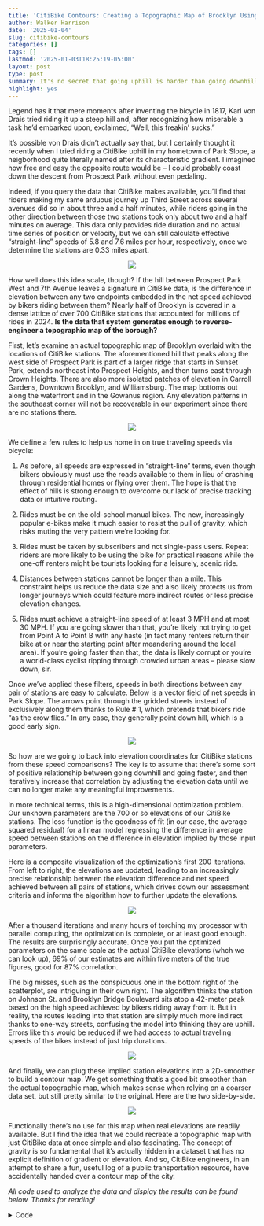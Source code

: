 ```yaml
---
title: 'CitiBike Contours: Creating a Topographic Map of Brooklyn Using Biker Speed Data'
author: Walker Harrison
date: '2025-01-04'
slug: citibike-contours
categories: []
tags: []
lastmod: '2025-01-03T18:25:19-05:00'
layout: post
type: post
summary: It's no secret that going uphill is harder than going downhill. Can we apply that concept to public CitiBike rider data to estimate Brooklyn's peaks and valleys?
highlight: yes
---
```


Legend has it that mere moments after inventing the bicycle in 1817, Karl von Drais tried riding it up a steep hill and, after recognizing how miserable a task he'd embarked upon, exclaimed, "Well, this freakin' sucks."

It's possible von Drais didn't actually say that, but I certainly thought it recently when I tried riding a CitiBike uphill in my hometown of Park Slope, a neigborhood quite literally named after its characteristic gradient. I imagined how free and easy the opposite route would be -- I could probably coast down the descent from Prospect Park without even pedaling. 

Indeed, if you query the data that CitiBike makes available, you'll find that riders making my same arduous journey up Third Street across several avenues did so in about three and a half minutes, while riders going in the other direction between those two stations took only about two and a half minutes on average. This data only provides ride duration and no actual time series of position or velocity, but we can still calculate effective "straight-line" speeds of 5.8 and 7.6 miles per hour, respectively, once we determine the stations are 0.33 miles apart.

<figure>
<center><img src="/img/z1_cropped.png"/></center>
</figure>

How well does this idea scale, though? If the hill between Prospect Park West and 7th Avenue leaves a signature in CitiBike data, is the difference in elevation between any two endpoints embedded in the net speed achieved by bikers riding between them? Nearly half of Brooklyn is covered in a dense lattice of over 700 CitiBike stations that accounted for millions of rides in 2024. **Is the data that system generates enough to reverse-engineer a topographic map of the borough?**

First, let's examine an actual topographic map of Brooklyn overlaid with the locations of CitiBike stations. The aforementioned hill that peaks along the west side of Prospect Park is part of a larger ridge that starts in Sunset Park, extends northeast into Prospect Heights, and then turns east through Crown Heights. There are also more isolated patches of elevation in Carroll Gardens, Downtown Brooklyn, and Williamsburg. The map bottoms out along the waterfront and in the Gowanus region. Any elevation patterns in the southeast corner will not be recoverable in our experiment since there are no stations there.

<figure>
<center><img src="/img/m1_pts_cropped.png"/></center>
</figure>

We define a few rules to help us home in on true traveling speeds via bicycle:

1) As before, all speeds are expressed in "straight-line" terms, even though bikers obviously must use the roads available to them in lieu of crashing through residential homes or flying over them. The hope is that the effect of hills is strong enough to overcome our lack of precise tracking data or intuitive routing.

2) Rides must be on the old-school manual bikes. The new, increasingly popular e-bikes make it much easier to resist the pull of gravity, which risks muting the very pattern we're looking for.

3) Rides must be taken by subscribers and not single-pass users. Repeat riders are more likely to be using the bike for practical reasons while the one-off renters might be tourists looking for a leisurely, scenic ride. 

4) Distances between stations cannot be longer than a mile. This constraint helps us reduce the data size and also likely protects us from longer journeys which could feature more indirect routes or less precise elevation changes.

5) Rides must achieve a straight-line speed of at least 3 MPH and at most 30 MPH. If you are going slower than that, you're likely not trying to get from Point A to Point B with any haste (in fact many renters return their bike at or near the starting point after meandering around the local area). If you're going faster than that, the data is likely corrupt or you're a world-class cyclist ripping through crowded urban areas -- please slow down, sir. 

Once we've applied these filters, speeds in both directions between any pair of stations are easy to calculate. Below is a vector field of net speeds in Park Slope. The arrows point through the gridded streets instead of exclusively along them thanks to Rule # 1, which pretends that bikers ride "as the crow flies." In any case, they generally point down hill, which is a good early sign.

<figure>
<center><img src="/img/mps_cropped.png"/></center>
</figure>

So how are we going to back into elevation coordinates for CitiBike stations from these speed comparisons? The key is to assume that there's some sort of positive relationship between going downhill and going faster, and then iteratively increase that correlation by adjusting the elevation data until we can no longer make any meaningful improvements. 

In more technical terms, this is a high-dimensional optimization problem. Our unknown parameters are the 700 or so elevations of our CitiBike stations. The loss function is the goodness of fit (in our case, the average squared residual) for a linear model regressing the difference in average speed between stations on the difference in elevation implied by those input parameters. 

Here is a composite visualization of the optimization's first 200 iterations. From left to right, the elevations are updated, leading to an increasingly precise relationship between the elevation difference and net speed achieved between all pairs of stations, which drives down our assessment criteria and informs the algorithm how to further update the elevations.

<figure>
<center><img src="/img/combo2.gif"/></center>
</figure>

After a thousand iterations and many hours of torching my processor with parallel computing, the optimization is complete, or at least good enough. The results are surprisingly accurate. Once you put the optimized parameters on the same scale as the actual CitiBike elevations (whch we can look up), 69% of our estimates are within five meters of the true figures, good for 87% correlation. 

The big misses, such as the conspicuous one in the bottom right of the scatterplot, are intriguing in their own right. The algorithm thinks the station on Johnson St. and Brooklyn Bridge Boulevard sits atop a 42-meter peak based on the high speed achieved by bikers riding away from it. But in reality, the routes leading into that station are simply much more indirect thanks to one-way streets, confusing the model into thinking they are uphill. Errors like this would be reduced if we had access to actual traveling speeds of the bikes instead of just trip durations.

<figure>
<center><img src="/img/c1.png"/></center>
</figure>


And finally, we can plug these implied station elevations into a 2D-smoother to build a contour map. We get something that's a good bit smoother than the actual topographic map, which makes sense when relying on a coarser data set, but still pretty similar to the original. Here are the two side-by-side.

<figure>
<center><img src="/img/comp_wide_cropped.png"/></center>
</figure>


Functionally there's no use for this map when real elevations are readily available. But I find the idea that we could recreate a topographic map with just CitiBike data at once simple and also fascinating. The concept of gravity is so fundamental that it's actually hidden in a dataset that has no explicit definition of gradient or elevation. And so, CitiBike engineers, in an attempt to share a fun, useful log of a public transportation resource, have accidentally handed over a contour map of the city.

*All code used to analyze the data and display the results can be found below. Thanks for reading!*

<details>
<summary>Code</summary>
```r

########## setup ##########

library(tidyverse)
library(data.table)
library(glue)
library(ggmap)
library(sf)
library(httr)
library(mgcv)
library(optimParallel)
library(gridExtra)
library(gganimate)
library(magick)

# ways to make dplyr stfu
options(dplyr.summarise.inform = FALSE)
inner_join <- function(...) dplyr::inner_join(relationship = "many-to-many", ...)

# necessary when downloading files from internet
temp_file_path <- tempfile(fileext = ".zip")
temp_dir <- tempdir()

# api keys
google_elevation_key <- "xXxXxXxXxXxX"
register_stadiamaps(key = "yYyYyYyYyYyY")

cl <- makeCluster(detectCores())     # set the number of processor cores
setDefaultCluster(cl = cl) # set 'cl' as default cluster

# update and save this list throughout script
# only use for stuff that takes a long time or might not be accessible later (url or APIs)
# imagine needing to run it in 5 minutes without the internet

important_stuff <- list()
if(file.exists("important_stuff.Rdata")) load("important_stuff.Rdata")
list2env(important_stuff, globalenv())

########## retrieve data from online ##########

# brooklyn coordinates
left <- -74.05
bottom <- 40.63
right <- -73.9
top <- 40.74

# zoomed brooklyn coordinates
leftz <- -73.99
bottomz <- 40.66
rightz <- -73.97
topz <- 40.675

if(!exists("maps")){
  
  map_bk <- get_map(c(left = left,
                      bottom = bottom,
                      right = right,
                      top = top),
                    source = "stadia",
                    maptype = "stamen_toner_lite")
  
  map_bk_zoom <- get_map(c(left = leftz,
                           bottom = bottomz,
                           right = rightz,
                           top = topz),
                         source = "stadia",
                         maptype = "stamen_toner_lite")
  
  maps <- list(map_bk = map_bk, map_bk_zoom = map_bk_zoom)
  
  
  important_stuff$maps <- maps
}


if(!exists("brooklyn")){
  
  # read in borough shape files from govt site
  
  boro_url <- "https://data.cityofnewyork.us/api/geospatial/tqmj-j8zm?method=export&format=Shapefile"
  download.file(boro_url, destfile = temp_file_path, mode = "wb")
  unzip(temp_file_path, exdir = temp_dir)
  
  boros <- read_sf(temp_dir)
  brooklyn <- boros %>% filter(boro_name == "Brooklyn")
  
  important_stuff$brooklyn <- brooklyn
}


if(!exists("trips_raw_classic")){
  
  # create urls, accounting for crappy naming convention
  months <- str_pad(1:11, width = 2, pad = "0")
  extra <- rep("", length(months))
  extra[1:4] <- ".csv"
  urls <- glue("https://s3.amazonaws.com/tripdata/2024{months}-citibike-tripdata{extra}.zip")
  
  # must unzip file of CSVs for every url
  trips_raw <- map(urls, ~{
    
    download.file(.x, destfile = temp_file_path, mode = "wb")
    unzip(temp_file_path, exdir = temp_dir)
    
    csvs <- list.files(temp_dir, recursive = TRUE, full.names = TRUE) %>% keep(~str_detect(.x, "csv")) 
    d <- csvs %>% map(fread) %>% bind_rows()
    
    file.remove(csvs)
    gc()
    
    d
    
  }) %>%
    bind_rows()
  
  # only care about manual member rides, ditch rest for memory purposes
  trips_raw_classic <- trips_raw %>% filter(rideable_type == "classic_bike", member_casual == "member")
  rm(trips_raw)
  gc()
  
  important_stuff$trips_raw_classic <- trips_raw_classic
}

########## summarize trip data ##########

stations <- trips_raw_classic %>%
  group_by(station_id = start_station_id, station_name = start_station_name) %>%
  summarize(
    # slight variation in coordinates within station
    lng = mean(start_lng),
    lat = mean(start_lat)
  ) %>%
  ungroup()

# convert stations to sf object
stations_sf <- stations %>%
  select(lat, lng) %>%
  st_as_sf(coords = c("lng", "lat"),
           crs = st_crs(brooklyn)
  )

# find which stations intersect w brooklyn shape file
ix_idx <- unlist(st_intersects(brooklyn, stations_sf))
stations_bk <- stations %>% slice(ix_idx) 
stations_bk_sf <- stations_sf %>% slice(ix_idx)

# calculate distances between each and convert to miles
dist_matrix <- geosphere::distm(stations_bk %>% select(lat, lng), fun = geosphere::distHaversine)

station_pairs <- stations_bk %>%
  set_names(paste0("start_", names(.))) %>%
  crossing(stations_bk %>% set_names(paste0("end_", names(.)))) %>%
  mutate(distance = 3.28084*as.numeric(matrix(dist_matrix, ncol = 1))/5280)

# filter for reasonably fast trips of less than a mile
trips <- trips_raw_classic %>%
  mutate(duration = as.numeric(ended_at - started_at)) %>%
  inner_join(station_pairs, by = c('start_station_name', 'start_station_id', 'end_station_name', 'end_station_id')) %>%
  mutate(speed = distance/(duration/3600)) %>%
  filter(speed >= 3, speed <= 30, distance < 1)

trips_by_station <- trips %>% 
  group_by(start_station_id, start_station_name, end_station_id, end_station_name, distance) %>%
  summarize(n = n(), mean_speed = mean(speed)
  ) %>%
  ungroup()

# bilateral vereion of routes dataframe include both possible directions
trips_by_station_bd <- trips_by_station %>%
  inner_join(trips_by_station, 
             by = c('start_station_id' = 'end_station_id',
                    'start_station_name' = 'end_station_name',
                    'end_station_id' = 'start_station_id',
                    'end_station_name' = 'start_station_name',
                    'distance'),
             suffix = c('_fromA', '_fromB')
  ) %>%
  rename(station_id_A = start_station_id,
         station_name_A = start_station_name,
         station_id_B = end_station_id,
         station_name_B = end_station_name) %>%
  # de-dupe rows by only taking the fast direction
  mutate(speed_diff = mean_speed_fromA - mean_speed_fromB,
         n_h = 2*n_fromA*n_fromB/(n_fromA + n_fromB)) %>%
  filter(speed_diff > 0)


# only need to consider stations that are actually used
stations_n <- trips_by_station_bd %>%
  group_by(station_id = station_id_A,
           station_name = station_name_A) %>%
  summarize(n_h_A = sum(n_h)) %>%
  full_join(
    trips_by_station_bd %>%
      group_by(station_id = station_id_B,
               station_name = station_name_B) %>%
      summarize(n_h_B = sum(n_h)),
    by = c("station_id", "station_name")) %>%
  transmute(station_id, station_name, n_h_station = coalesce(n_h_A, 0) + coalesce(n_h_B, 0))

stations_bk_used <- stations_bk %>%
  inner_join(stations_n, by = c("station_id", "station_name")) %>%
  mutate(station_idx = row_number())

# some better naming conventions
trips_by_station_bd <- trips_by_station_bd %>%
  inner_join(stations_bk_used, by = c('station_id_A' = 'station_id', 'station_name_A' = 'station_name')) %>%
  inner_join(stations_bk_used, by = c('station_id_B' = 'station_id', 'station_name_B' = 'station_name'), 
             suffix = c("_A", "_B"))

########## add real elevation data ##########

if(!exists("brooklyn_grid")){
  
  # 10k point grid for finding actual elevations
  brooklyn_grid_box <- expand.grid(
    lng = seq(left, right, length.out = 100),
    lat = seq(bottom, top, length.out = 100)
  )
  
  # chunk into 200 since google API has limits per request
  brooklyn_grid <- brooklyn_grid_box %>%
    st_as_sf(coords = c("lng", "lat"),
             crs = st_crs(brooklyn)
    ) %>%
    st_intersects(brooklyn, .) %>%
    unlist() %>%
    slice(brooklyn_grid_box, .) %>%
    mutate(google_group = ceiling(row_number()/200))
  
  elev_reqs_bk <- brooklyn_grid %>%
    group_split(google_group) %>%
    map(~{
      
      print(.x$google_group[1])
      Sys.sleep(3)
      
      locations <- .x %>%
        mutate(location = paste0(lat, ",", lng)) %>%
        pull(location) %>%
        paste0(collapse = "|")
      
      elev_req <- GET(
        url = "https://maps.googleapis.com/maps/api/elevation/json",
        query = list(
          locations = locations,
          key = google_elevation_key
        )
      )
      
    })
  
  
  brooklyn_grid$elev <- elev_reqs_bk %>%
    map(~map_dbl(content(.x)$results, ~.x$elevation)) %>%
    unlist()
  
  important_stuff$brooklyn_grid <- brooklyn_grid
}

if(!exists("brooklyn_grid2")){
  
  # wildly overfit surface to create smoothed topographic map
  contour_real <- bam(elev ~ s(lng, lat, k = 500), data = brooklyn_grid, cluster = cl)
  
  # 1m point grid for smooth contours along brooklyn border/water
  brooklyn_grid2_box <- expand.grid(
    lng = seq(left, right, length.out = 1000),
    lat = seq(bottom, top, length.out = 1000)
  )
  
  brooklyn_grid2 <- brooklyn_grid2_box %>%
    st_as_sf(coords = c("lng", "lat"),
             crs = st_crs(brooklyn)
    ) %>%
    st_intersects(brooklyn, .) %>%
    unlist() %>%
    slice(brooklyn_grid2_box, .) 
  
  brooklyn_grid2$pred_real <- predict(contour_real, newdata = brooklyn_grid2, cluster = cl)
  
  important_stuff$brooklyn_grid2 <- brooklyn_grid2
  
}

m1 <- ggmap(maps$map_bk) +
  geom_contour_filled(data = brooklyn_grid2,
                      aes(lng, lat, z = pred_real),
                      alpha = 0.8) +
  labs(fill = "elevation (m)") +
  theme_bw() +
  theme(axis.title = element_blank(),
        axis.text = element_blank(),
        axis.ticks = element_blank()) +
  theme(legend.title=element_text(size = 18),
        legend.text=element_text(size = 14))

m1_pts <- m1 +
  geom_point(data = stations_bk_used,
             aes(lng, lat),
             alpha = 0.5)

if(!exists("sbue")){
  
  # chunk into 200 since google API has limits per request
  sbue <- stations_bk_used %>% mutate(google_group = ceiling(row_number()/200))
  
  # getting actual elevations for the stations
  elev_reqs_citi <- sbue %>%
    group_split(google_group) %>%
    map(~{
      
      print(.x$google_group[1])
      Sys.sleep(3)
      
      locations <- .x %>%
        mutate(location = paste0(lat, ",", lng)) %>%
        pull(location) %>%
        paste0(collapse = "|")
      
      elev_req <- GET(
        url = "https://maps.googleapis.com/maps/api/elevation/json",
        query = list(
          locations = locations,
          key = google_elevation_key
        )
      )
      
    })
  
  
  sbue$elev <- elev_reqs_citi %>%
    map(~map_dbl(content(.x)$results, ~.x$elevation)) %>%
    unlist()
  
  important_stuff$sbue <- sbue
}

# contour based on actual elevations will give us sense of best possible map
contour_citi_actual <- gam(elev ~ s(lng, lat), data = sbue)

brooklyn_grid2 <- brooklyn_grid2 %>%
  mutate(pred_citi_actual = predict(contour_citi_actual, newdata = .))

m2 <- ggmap(maps$map_bk) +
  geom_contour_filled(data = brooklyn_grid2,
                      aes(lng, lat, z = pred_citi_actual),
                      alpha = 0.8)

########## optimization ##########

if(!exists("sbue2") | !exists("interm_vals")){
  
  sbue2 <- sbue %>% mutate(z = NA)
  
  clusterEvalQ(cl, library("tidyverse"))
  clusterExport(cl, c('sbue2', 'trips_by_station_bd'))
  
  # initiate with random values
  set.seed(1)
  x <- rnorm(nrow(sbue2) - 1)
  
  interm_vals_text <- capture.output(find_elev <- optimParallel(x, fn = function(x){
    
    # exponentiating to make elevation above ground (0)
    sbue2$z <- exp(c(x, 0))
    
    # look up height diff between pairs of stations
    tt <- trips_by_station_bd %>% 
      mutate(zdiff = sbue2$z[station_idx_A] - sbue2$z[station_idx_B])
    
    s <- tryCatch({
      
      # fit a linear model regressing log of speed diff on height diff
      # constrain positive so that elevations aren't flipped
      mod <- nls(I(log(speed_diff)) ~ b0 + exp(b1)*zdiff,
                 data = tt,
                 weights = tt$n_h,
                 start = list(b0 = -1, b1 = 0))
      
      weighted.mean(residuals(mod)^2, mod$weights)
      
    },
    
    # if nls fails, return ridiculously high value to steer optimizer away
    error = function(cond) {
      return(1e10)
    })
    
    return(s)
    
  }, control = list(trace = 6, maxit = 1e1), method = "L-BFGS-B", lower = rep(-10, length(x)), upper = rep(7, length(x)))
  )
  
  # parse text for intermediate values
  interm_vals <- interm_vals_text %>%
    map(~str_extract(.x, "(?<=X =  ).+")) %>%
    keep(~!is.na(.x)) %>%
    map(~as.numeric(unlist(str_split(str_trim(.x), " ")))) %>%
    do.call(rbind, .)
  
  # final parameter
  sbue2$z <- exp(c(find_elev$par, 0))
  
  important_stuff$sbue2 <- sbue2
  important_stuff$interm_vals <- interm_vals
}

# put estimate on correct scale
sbue2 <- sbue2 %>%
  mutate(elev_est = predict(lm(elev ~ z, data = .)))

# compare estimates with actual elevations
c1 <- sbue2 %>%
  # summarize(cor(z, elev),
  #           mean(abs(elev_est - elev) < 5))
  ggplot(aes(elev_est, elev)) +
  geom_point() +
  geom_smooth(se = F) +
  geom_abline(col = "red", linetype = "dashed", linewidth = 2) +
  labs(x = "estimated elevation",
       y = "true elevation") +
  scale_x_continuous(breaks = c(0, 20, 40)) +
  scale_y_continuous(breaks = c(0, 20, 40)) +
  theme_bw() +
  theme(axis.title=element_text(size = 18),
        axis.text=element_text(size = 14))

# build final contour map using our estimates
contour_citi_est <- gam(elev_est ~ s(lng, lat), data = sbue2)

brooklyn_grid2 <- brooklyn_grid2 %>%
  mutate(pred_citi_est = predict(contour_citi_est, newdata = .))

# put predictions on same scale (preserve min, median, max of real pred)
brooklyn_grid2 <- brooklyn_grid2 %>%
  mutate(pred_citi_est2 = pred_citi_est - median(pred_citi_est)) %>%
  mutate(pred_citi_est2 = ifelse(pred_citi_est2 > 0, pred_citi_est2/max(pred_citi_est2), pred_citi_est2/abs(min(pred_citi_est2)))) %>%
  mutate(pred_citi_est2 = ifelse(pred_citi_est2 > 0, pred_citi_est2*(max(pred_real) - median(pred_real)), pred_citi_est2*(median(pred_real) - min(pred_real)))) %>%
  mutate(pred_citi_est2 = pred_citi_est2 + median(pred_real))

# comparison of real topographic map vs. our one from our estimates
b2l <- bind_rows(
  brooklyn_grid2 %>% transmute(lat, lng, type = "Actual", z = pred_real),
  brooklyn_grid2 %>% transmute(lat, lng, type = "CitiBike estimate", z = pred_citi_est2)
)

comp_wide <- ggmap(maps$map_bk) +
  geom_contour_filled(data = b2l,
                      aes(lng, lat, z = z),
                      alpha = 0.8) +
  facet_wrap(~type, nrow = 1) + labs(fill = "elevation (m)")  +
  theme_bw() +
  theme(axis.title = element_blank(),
        axis.text = element_blank(),
        axis.ticks = element_blank()) +
  theme(legend.title=element_text(size = 18),
        legend.text=element_text(size = 14),
        strip.text = element_text(size = 18))


comp_long <- ggmap(maps$map_bk) +
  geom_contour_filled(data = b2l,
                      aes(lng, lat, z = z),
                      alpha = 0.8) +
  facet_wrap(~type, nrow = 2) + labs(fill = "elevation (m)")  +
  theme_bw() +
  theme(axis.title = element_blank(),
        axis.text = element_blank(),
        axis.ticks = element_blank()) +
  theme(legend.title=element_text(size = 18),
        legend.text=element_text(size = 14),
        strip.text = element_text(size = 18))

########## animations ##########

gif_files <- c("anim_bg.gif", "anim_tt.gif", "anim_loss.gif")
# eventually progress is minimal
stop <- 200

if(sum(map_lgl(gif_files, file.exists)) < 3){
  
  tts <- coefs <- bgs <- loss <- list()
  
  for(i in 1:stop){
    
    # plug intermediate values through optim process
    
    x <- interm_vals[i, ]
    
    sbue_temp <- sbue2
    brooklyn_grid_temp <- brooklyn_grid
    
    sbue_temp$z <- exp(c(x, 0))
    
    tt <- trips_by_station_bd %>% mutate(zdiff = sbue_temp$z[station_idx_A] - sbue_temp$z[station_idx_B])
    
    
    mod <- nls(I(log(speed_diff)) ~ b0 + exp(b1)*zdiff,
               data = tt,
               weights = tt$n_h,
               start = list(b0 = -1, b1 = 0))
    
    contour_citi_est_temp <- gam(z ~ s(lng, lat), data = sbue_temp)
    
    brooklyn_grid_temp <- brooklyn_grid_temp %>%
      mutate(pred_citi_actual = predict(contour_citi_est_temp, newdata = .))
    
    # extract implied trips, contour map, coefficients, and loss
    bgs[[i]] <- brooklyn_grid_temp %>% mutate(iter = i)
    tts[[i]] <- tt %>% mutate(iter = i)
    coefs[[i]] <- c(coef(mod), "iter" = i)
    loss[[i]] <- c('resid' = weighted.mean(residuals(mod)^2, mod$weights), "iter" = i)
    
  }
  
  bgs_df <- bind_rows(bgs)
  tts_df <- bind_rows(tts)
  coefs_df <- bind_rows(coefs) %>% mutate(iter = as.integer(iter))
  
  # loss data needs progressive rows to show tail
  loss_df <- bind_rows(loss) %>% mutate(iter = as.integer(iter)) %>%
    arrange(desc(iter)) %>%
    slice(rep(1:nrow(.), 1:nrow(.))) %>%
    arrange(iter) %>%
    group_by(iter) %>%
    mutate(iter0 = stop - row_number() + 1) %>%
    {
      bind_rows(
        filter(., iter0 >= 2),
        filter(., iter0 == 2) %>% mutate(iter0 = 1)
      )
    }
  
  # create animations of contours, scatter plots, and loss function by iteration
  
  theme_bw2 <- theme_bw() +
    theme(axis.title = element_text(size = 25),
          plot.title = element_text(size = 30)) +
    theme(plot.margin = margin(5.5, 25.5, 5.5, 5.5, unit = "pt"))
  
  anim_bg <- {
    bgs_df %>%
      group_by(iter) %>%
      # need to normalize colors by frame
      mutate(pred_citi_actual = (pred_citi_actual - mean(pred_citi_actual))/sd(pred_citi_actual)) %>%
      ungroup() %>%
      ggplot(aes(lng, lat, z = pred_citi_actual)) +
      geom_contour_filled() +
      labs(title = 'Iteration {frame_time}',
           x = 'longitude',
           y = 'latitude') +
      theme_bw2 +
      transition_time(iter)
  } %>%
    animate(nframes = stop, height = 400, width = 400)  
  
  anim_tt <- {
    tts_df %>%
      ggplot(aes(zdiff, log(speed_diff), size = n_h)) +
      geom_point(alpha = 0.1) +
      geom_abline(aes(intercept = b0, slope = exp(b1)),
                  data = coefs_df,
                  col = "red") +
      labs(title = 'Iteration {frame_time}',
           x = "elevation difference", 
           y = "net speed") +
      theme_bw2 +
      transition_time(iter) +
      view_follow()
  } %>%
    animate(nframes = stop, height = 400, width = 400)
  
  anim_loss <- {
    loss_df %>%
      ggplot(aes(iter, resid)) +
      geom_line(col = "blue", linewidth = 2) +
      labs(title = 'Iteration {frame_time}',
           x = "iteration", 
           y = "error") +
      theme_bw2 +
      theme(plot.margin = margin(5.5, 25.5, 5.5, 5.5, unit = "pt")) +
      transition_time(iter0)
  } %>%
    animate(nframes = stop, height = 400, width = 400)
  
  anim_save(gif_files[1], anim_bg)
  anim_save(gif_files[2], anim_tt)
  anim_save(gif_files[3], anim_loss)
  
}

combo_file <- "combo.gif"

if(!file.exists(combo_file)){
  # combine gifs into triptych 
  anim_bg <- image_read(gif_files[1])
  anim_tt <- image_read(gif_files[2])
  anim_loss <- image_read(gif_files[3])
  
  combo_gif <- image_append(c(anim_bg[1], anim_tt[1], anim_loss[1]))
  
  for(i in 2:stop){
    combined <- image_append(c(anim_bg[i], anim_tt[i], anim_loss[i]))
    combo_gif <- c(combo_gif, combined)
  }
  
  anim_save(combo_file, combo_gif)
}

combo_gif <- image_read(combo_file)


########## extra graphs ##########

# two end points for park slope example
s1 <- "3865.05"
s2 <- "3905.15"

t <- trips_by_station %>%
  filter((start_station_id == s1 & end_station_id == s2) |
           (end_station_id == s1 & start_station_id == s2)
  ) %>%
  inner_join(trips_by_station, 
             by = c('start_station_id' = 'end_station_id',
                    'end_station_id' = 'start_station_id',
                    'distance'),
             suffix = c('_fromA', '_fromB')
  ) %>%
  rename(station_id_A = start_station_id,
         station_id_B = end_station_id) %>%
  inner_join(stations_bk_used, by = c('station_id_A' = 'station_id')) %>%
  inner_join(stations_bk_used, by = c('station_id_B' = 'station_id'), suffix = c("_A", "_B"))

# a lot of this code is gross/hard-coded
# not easy to create custom visualizations without a package

# jittering points around so arrows don't overlap
tt <- t %>% mutate(lat_A = lat_A + (-1)^(row_number()) * 0.0003,
                   lat_B = lat_B + (-1)^(row_number()) * 0.0003) %>%
  # don't want full length
  mutate(lat_B2 = lat_A + 0.75*(lat_B - lat_A),
         lng_B2 = lng_A + 0.75*(lng_B - lng_A)) %>%
  # 5-10 degree adjustment since global coords screws it up a little
  mutate(angle = 180/pi*atan((lat_B - lat_A)/(lng_B - lng_A)) - 6)

l <- stations_bk_used %>%
  filter(station_id %in% c(s1, s2))

# putting text coordinates near middle and angling them in right direction
text_coords <- tt %>%
  transmute(lng_mid = lng_A + 0.6*(lng_B2 - lng_A),
            lat_mid = lat_A + 0.6*(lat_B2 - lat_A),
            angle,
            mean_speed_fromA
  ) %>%
  arrange(mean_speed_fromA)

# creating triangles since geom_segment is so ugly
width <- 0.0003

tris <- tt %>%
  select(station_id_A, lng_A, lat_A, lng_B2, lat_B2, angle) %>%
  # number of triangles
  crossing(tri = c(0, 3)) %>%
  # four points (repeat tip to close)
  crossing(data.frame(point = 0:3, tip = c(1, 0, 0, 1), anglediff = c(0, 90, -90, 0))) %>%
  mutate(anglep = angle + anglediff) %>%
  # this works just leave it alone
  mutate(lng_t = lng_A + (tri/3 + 0.15*tip-0.01)*(lng_B2 - lng_A) + (!tip)*width*cos((anglep * pi) / 180),
         lat_t = lat_A + (tri/3 + 0.15*tip-0.01)*(lat_B2 - lat_A) + (!tip)*width*sin((anglep * pi) / 180))


l$station_name <- str_replace_all(l$station_name, "& ", "&\n")

z1 <- ggmap(maps$map_bk_zoom) +
  geom_segment(data = tt, aes(x = lng_A, xend = lng_B2, y = lat_A, yend = lat_B2, col = as.factor(station_id_A)),
               linewidth = 10
  ) +
  geom_polygon(data = tris, aes(x = lng_t, y = lat_t, group = paste0(tri, station_id_A), fill = as.factor(station_id_A)), col = "black") +
  geom_point(aes(lng, lat), data = l, size = 6) +
  geom_label(aes(lng, lat, label = station_name), 
             data = l %>% mutate(lng = lng + (-1)^(row_number()+1) * 0.0002),
             hjust = c(0, 1)) +
  scale_x_continuous(limits = c(-73.9795, -73.9715)) +
  scale_y_continuous(limits = c(40.6674, 40.6715)) +
  scale_color_manual(values = c("springgreen2", "tomato")) +
  scale_fill_manual(values = c("springgreen2", "tomato")) +
  theme(legend.position = "none") +
  theme(axis.title = element_blank(),
        axis.text = element_blank(),
        axis.ticks = element_blank())

for(i in 1:nrow(text_coords)){
  z1 <- z1 + annotate("text", x=text_coords$lng_mid[i], y=text_coords$lat_mid[i], 
                      label = paste0(round(text_coords$mean_speed_fromA[i], 1), " mph"), color = "black", 
                      angle = text_coords$angle[i], size = 6, fontface = "bold")
}

###############################################################

park_slope_stations <- c(4010.15, 3865.05, 3722.04, 3651.04, # ppw
                         3978.13, 3620.02, # 8th ave
                         3905.15, 3834.10, 3762.08, 3731.11, 3660.07, # 7th ave
                         4019.06, 3946.07, 3874.01, 3803.09, 3803.05, # 6th ave
                         3987.06, 3914.02, 3842.08, 3771.06, # 5th ave
                         4028.04, 3955.05, 3882.05) %>% # 4th ave
  as.character()

t <- trips_by_station_bd %>%
  filter(station_id_A %in% park_slope_stations, station_id_B %in% park_slope_stations,
         speed_diff > 1) %>%
  transmute(lat_A, lat_B, lng_A, lng_B, speed_diff,
            angle = atan((lat_B - lat_A)/(lng_B - lng_A))) %>%
  # new endpoints creating vectors of equal length
  mutate(lat_B2 = lat_A - 2/1000*sin(angle),
         lng_B2 = lng_A - 2/1000*cos(angle))

mps <- ggmap(maps$map_bk_zoom) +
  geom_segment(data = t, aes(x = lng_A, xend = lng_B2, y = lat_A, yend = lat_B2, col = speed_diff),
               linewidth = 1.25,
               arrow = arrow(length = unit(0.4, "cm"))
  )  +
  geom_point(data = stations_bk_used %>% filter(station_id %in% park_slope_stations), aes(lng, lat), 
             size = 6, col = "black", fill = "black", pch = 21, alpha = 0.5) +
  scale_color_gradient(high = "springgreen4", low = "springgreen",
                       labels = scales::label_number(style_positive = c("plus")))+
  labs(col = "net speed") +
  theme(axis.title = element_blank(),
        axis.text = element_blank(),
        axis.ticks = element_blank()) +
  theme(legend.title=element_text(size = 18),
        legend.text=element_text(size = 14))

blog_graphs <- list(
  z1 = z1, m1_pts = m1_pts, mps = mps, c1 = c1, comp_wide = comp_wide, comp_long = comp_long
)

save(blog_graphs, file = "blog_graphs.Rdata")
save(important_stuff, file = "important_stuff.Rdata")
```

</details>
